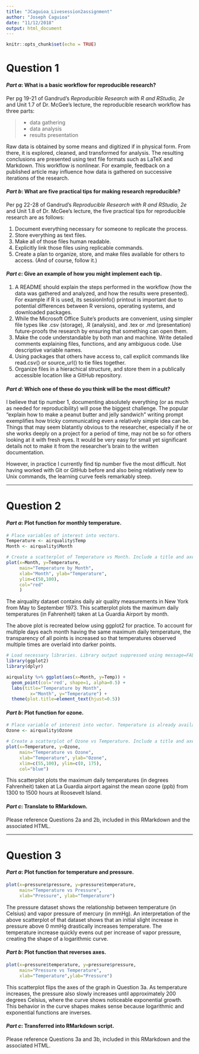 ```yaml
---
title: "JCaguioa_Livesession2assignment"
author: "Joseph Caguioa"
date: "11/12/2018"
output: html_document
---
```


```r
knitr::opts_chunk$set(echo = TRUE)
```

# Question 1
#### *Part a*: What is a basic workflow for reproducible research?

Per pg 19-21 of Gandrud's *Reproducible Research with R and RStudio, 2e* and Unit 1.7 of Dr. McGee's lecture, the reproducible research workflow has three parts:

>* data gathering
* data analysis
* results presentation

Raw data is obtained by some means and digitized if in physical form. From there, it is explored, cleaned, and transformed for analysis. The resulting conclusions are presented using text file formats such as LaTeX and Markdown. This workflow is nonlinear. For example, feedback on a published article may influence how data is gathered on successive iterations of the research.

#### *Part b*: What are five practical tips for making research reproducible?

Per pg 22-28 of Gandrud's *Reproducible Research with R and RStudio, 2e* and Unit 1.8 of Dr. McGee's lecture, the five practical tips for reproducible research are as follows:

1. Document everything necessary for someone to replicate the process.
2. Store everything as text files.
3. Make all of those files human readable.
4. Explicitly link those files using replicable commands.
5. Create a plan to organize, store, and make files available for others to access. (And of course, follow it.)

#### *Part c*: Give an example of how you might implement each tip.

1. A README should explain the steps performed in the workflow (how the data was gathered and analyzed, and how the results were presented). For example if R is used, its sessionInfo() printout is important due to potential differences between R versions, operating systems, and downloaded packages.
2. While the Microsoft Office Suite's products are convenient, using simpler file types like .csv (storage), .R (analysis), and .tex or .md (presentation) future-proofs the research by ensuring that something can open them.
3. Make the code understandable by both man and machine. Write detailed comments explaining files, functions, and any ambiguous code. Use descriptive variable names.
4. Using packages that others have access to, call explicit commands like read.csv() or source_url() to tie files together.
5. Organize files in a hierachical structure, and store them in a publically accessible location like a GitHub repository.

#### *Part d*: Which one of these do you think will be the most difficult?

I believe that tip number 1, documenting absolutely everything (or as much as needed for reproducibility) will pose the biggest challenge. The popular "explain how to make a peanut butter and jelly sandwich" writing prompt exemplifies how tricky communicating even a relatively simple idea can be. Things that may seem blatantly obvious to the researcher, especially if he or she works deeply on a project for a period of time, may not be so for others looking at it with fresh eyes. It would be very easy for small yet significant details not to make it from the researcher's brain to the written documentation.

However, in practice I currently find tip number five the most difficult. Not having worked with Git or GitHub before and also being relatively new to Unix commands, the learning curve feels remarkably steep.

------

# Question 2

#### *Part a*: Plot function for monthly temperature.

```r
# Place variables of interest into vectors.
Temperature <- airquality$Temp
Month <- airquality$Month

# Create a scatterplot of Temperature vs Month. Include a title and axes labels.
plot(x=Month, y=Temperature,
     main="Temperature by Month",
     xlab="Month", ylab="Temperature",
     ylim=c(50,100),
     col="red"
     )
```

The airquality dataset contains daily air quality measurements in New York from May to September 1973. This scatterplot plots the maximum daily temperatures (in Fahrenheit) taken at La Guardia Airport by month.

The above plot is recreated below using ggplot2 for practice. To account for multiple days each month having the same maximum daily temperature, the transparency of all points is increased so that temperatures observed multiple times are overlaid into darker points.

```r
# Load necessary libraries. Library output suppressed using message=FALSE.
library(ggplot2)
library(dplyr)

airquality %>% ggplot(aes(x=Month, y=Temp)) + 
  geom_point(col='red', shape=1, alpha=0.5) +
  labs(title="Temperature by Month", 
         x="Month", y="Temperature") +
  theme(plot.title=element_text(hjust=0.5))
```

#### *Part b*: Plot function for ozone.

```r
# Place variable of interest into vector. Temperature is already available in the workspace.
Ozone <- airquality$Ozone

# Create a scatterplot of Ozone vs Temperature. Include a title and axes labels.
plot(x=Temperature, y=Ozone,
     main="Temperature vs Ozone",
     xlab="Temperature", ylab="Ozone",
     xlim=c(55,100), ylim=c(0, 175),
     col="blue")
```

This scatterplot plots the maximum daily temperatures (in degrees Fahrenheit) taken at La Guardia airport against the mean ozone (ppb) from 1300 to 1500 hours at Roosevelt Island.

#### *Part c*: Translate to RMarkdown.

Please reference Questions 2a and 2b, included in this RMarkdown and the associated HTML.

------

# Question 3

#### *Part a*: Plot function for temperature and pressure.

```r
plot(x=pressure$pressure, y=pressure$temperature,
     main="Temperature vs Pressure",
     xlab="Pressure", ylab="Temperature")
```

The pressure dataset shows the relationship between temperature (in Celsius) and vapor pressure of mercury (in mmHg). An interpretation of the above scatterplot of that dataset shows that an initial slight increase in pressure above 0 mmHg drastically increases temperature. The temperature increase quickly evens out per increase of vapor pressure, creating the shape of a logarithmic curve.

#### *Part b*: Plot function that reverses axes.

```r
plot(x=pressure$temperature, y=pressure$pressure,
     main="Pressure vs Temperature",
     xlab="Temperature",ylab="Pressure")
```

This scatterplot flips the axes of the graph in Question 3a. As temperature increases, the pressure also slowly increases until approximately 200 degrees Celsius, where the curve shows noticeable exponential growth. This behavior in the curve shapes makes sense because logarithmic and exponential functions are inverses.

#### *Part c*: Transferred into RMarkdown script.

Please reference Questions 3a and 3b, included in this RMarkdown and the associated HTML.